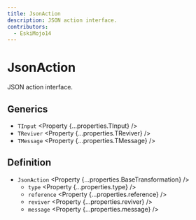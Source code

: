 ```yaml
---
title: JsonAction
description: JSON action interface.
contributors:
  - EskiMojo14
---
```



# JsonAction

JSON action interface.

## Generics

- `TInput` <Property {...properties.TInput} />
- `TReviver` <Property {...properties.TReviver} />
- `TMessage` <Property {...properties.TMessage} />

## Definition

- `JsonAction` <Property {...properties.BaseTransformation} />
  - `type` <Property {...properties.type} />
  - `reference` <Property {...properties.reference} />
  - `reviver` <Property {...properties.reviver} />
  - `message` <Property {...properties.message} />
